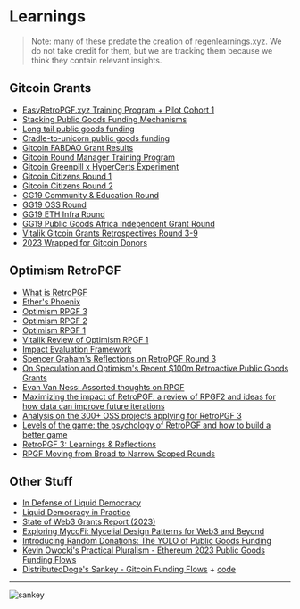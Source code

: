 # Learnings

> Note: many of these predate the creation of regenlearnings.xyz.  We do not take credit for them, but we are tracking them because we think they contain relevant insights.

## Gitcoin Grants
- [EasyRetroPGF.xyz Training Program + Pilot Cohort 1](https://gov.gitcoin.co/t/easyretropgf-xyz-training-program-pilot-cohort-1/17444/1)
- [Stacking Public Goods Funding Mechanisms](https://gov.gitcoin.co/t/stacking-public-goods-funding-mechanisms/17418/)
- [Long tail public goods funding](https://gov.gitcoin.co/t/long-tail-public-goods-funding/17318/1)
- [Cradle-to-unicorn public goods funding](https://gov.gitcoin.co/t/cradle-to-unicorn-public-goods-funding/17189)
- [Gitcoin FABDAO Grant Results](https://mirror.xyz/mashbean.eth/KCq0spYlJ20Vle3Z_-qMucGt_oOsDovNNfcCd-Nad9M)
- [Gitcoin Round Manager Training Program](https://gov.gitcoin.co/t/round-manager-training-cohort-key-takeaways-and-next-steps/17197/3)
- [Gitcoin Greenpill x HyperCerts Experiment](https://gov.gitcoin.co/t/lessons-from-greenpill-networks-hypercerts-impact-funding-experiment/17257)
- [Gitcoin Citizens Round 1](https://gov.gitcoin.co/t/gitcoin-citizens-round-1-results/16302)
- [Gitcoin Citizens Round 2](https://gov.gitcoin.co/t/rewarding-the-community-gitcoin-citizens-round-2/16506)
- [GG19 Community & Education Round](https://gov.gitcoin.co/t/gg19-web3-community-and-education-round-review-reflections/17279)
- [GG19 OSS Round](https://gov.gitcoin.co/t/gg19-oss-round-review-reflections/17278)
- [GG19 ETH Infra Round](https://gov.gitcoin.co/t/gg19-eth-infra-round-review-reflections/17268)
- [GG19 Public Goods Africa Independent Grant Round](https://gov.gitcoin.co/t/retrospective-public-goods-africa-independent-grant-round-in-gg19/17294/1)
- [Vitalik Gitcoin Grants Retrospectives Round 3-9](https://vitalik.eth.limo/categories/gitcoin.html)
- [2023 Wrapped for Gitcoin Donors](https://2023-wrapped-gitcoin.streamlit.app/)

## Optimism RetroPGF
- [What is RetroPGF](https://app.optimism.io/retropgf)
- [Ether's Phoenix](https://medium.com/ethereum-optimism/ethers-phoenix-18fb7d7304bb)
- [Optimism RPGF 3](https://community.optimism.io/docs/governance/retropgf-3/)
- [Optimism RPGF 2](https://community.optimism.io/docs/governance/retropgf-2/)
- [Optimism RPGF 1](https://community.optimism.io/docs/governance/retropgf-1/)
- [Vitalik Review of Optimism RPGF 1](https://vitalik.eth.limo/general/2021/11/16/retro1.html)
- [Impact Evaluation Framework](https://plaid-cement-e44.notion.site/Impact-Evaluation-Framework-1bda7c3908c54d52ac4ef364251ef651)
- [Spencer Graham's Reflections on RetroPGF Round 3](https://spengrah.mirror.xyz/MMPx9GNZ0mHXgMsTuOmBsmpBnLt31faqIayrD2R1EGs)
- [On Speculation and Optimism's Recent $100m Retroactive Public Goods Grants](https://sceneswithsimon.com/p/on-speculation-and-optimisms-recent)
- [Evan Van Ness: Assorted thoughts on RPGF](https://evanvanness.com/post/735938221137068032/assorted-thoughts-on-rpgf)
- [Maximizing the impact of RetroPGF: a review of RPGF2 and ideas for how data can improve future iterations](https://mirror.xyz/cerv1.eth/tCjpRODfiYpnKIgPLRplW0lAopVP3no_JmI34dNsAWk)
- [Analysis on the 300+ OSS projects applying for RetroPGF 3](https://gov.optimism.io/t/analysis-on-the-300-oss-projects-applying-for-retropgf-3/7127)
- [Levels of the game: the psychology of RetroPGF and how to build a better game](https://mirror.xyz/cerv1.eth/HikrWg-CneYoHruCON5gCi6BL7R71TEBpdJjgqon9M8)
- [RetroPGF 3: Learnings & Reflections](https://optimism.mirror.xyz/Bbu5M1mTNV2Z637QxOiF7Qt7R9hy6nxghbZiFbtZOBA)
- [RPGF Moving from Broad to Narrow Scoped Rounds](https://gov.optimism.io/t/retro-funding-moving-from-broad-to-narrow-scoped-rounds/7759/9)

## Other Stuff
- [In Defense of Liquid Democracy](https://dl.acm.org/doi/10.1145/3580507.3597817)
- [Liquid Democracy in Practice](https://eaamo2022.eaamo.org/papers/revel-x1.pdf)
- [State of Web3 Grants Report (2023)](https://docs.google.com/document/d/1CFD6ztSh2ggJSO-U3uEea92UVB1cRbvBlA1tfPxLKi8/edit)
- [Exploring MycoFi: Mycelial Design Patterns for Web3 and Beyond](https://greenpill.network/pdf/mycofi.pdf)
- [Introducing Random Donations: The YOLO of Public Goods Funding](https://blog.potlock.org/introducing-random-donations-the-yolo-of-public-goods-funding-3457d76d93cf)
- [Kevin Owocki's Practical Pluralism - Ethereum 2023 Public Goods Funding Flows](https://practicalpluralism.github.io/)
- [DistributedDoge's Sankey - Gitcoin Funding Flows](https://twitter.com/owocki/status/1752702103125192781) + [code](https://gist.github.com/DistributedDoge/ad6225394083fdf8fa2fcf73e583f883)

***

![sankey](https://pbs.twimg.com/media/GFLZHyxa0AEKvra?format=jpg&name=large)

